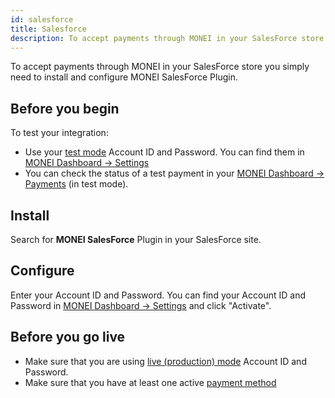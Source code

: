 ```yaml
---
id: salesforce
title: Salesforce
description: To accept payments through MONEI in your SalesForce store you simply need to install and configure MONEI SalesForce Plugin.
---
```


To accept payments through MONEI in your SalesForce store you simply need to install and configure MONEI SalesForce Plugin.

## Before you begin

To test your integration:

- Use your [test mode](testing.md) Account ID and Password. You can find them in [MONEI Dashboard → Settings](https://dashboard.monei.com/settings)
- You can check the status of a test payment in your [MONEI Dashboard → Payments](https://dashboard.monei.com/payments) (in test mode).

## Install

Search for **MONEI SalesForce** Plugin in your SalesForce site.

## Configure

Enter your Account ID and Password. You can find your Account ID and Password in [MONEI Dashboard → Settings](https://dashboard.monei.com/settings) and click "Activate".

## Before you go live

- Make sure that you are using [live (production) mode](testing.md) Account ID and Password.
- Make sure that you have at least one active [payment method](https://dashboard.monei.com/settings/payment-methods)
